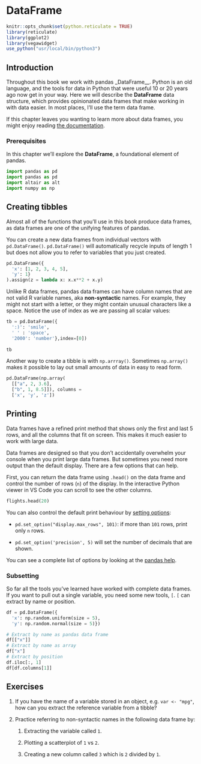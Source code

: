 # DataFrame

```r
knitr::opts_chunk$set(python.reticulate = TRUE)
library(reticulate)
library(ggplot2)
library(vegawidget)
use_python("usr/local/bin/python3")
```


## Introduction

Throughout this book we work with pandas _DataFrame__. Python is an old language, and the tools for data in Python that were useful 10 or 20 years ago now get in your way. Here we will describe the __DataFrame__ data structure, which provides opinionated data frames that make working in with data easier. In most places, I'll use the term data frame.

If this chapter leaves you wanting to learn more about data frames, you might enjoy reading [the documentation](https://pandas.pydata.org/pandas-docs/stable/reference/api/pandas.DataFrame.html).

### Prerequisites

In this chapter we'll explore the __DataFrame__, a foundational element of pandas.

```python
import pandas as pd
import pandas as pd
import altair as alt
import numpy as np
```

## Creating tibbles

Almost all of the functions that you'll use in this book produce data frames, as data frames are one of the unifying features of pandas. 

You can create a new data frames from individual vectors with `pd.DataFrame()`. `pd.DataFrame()` will automatically recycle inputs of length 1 but does not allow you to refer to variables that you just created.

```python
pd.DataFrame({
  'x': [1, 2, 3, 4, 5],
  'y': 1}
).assign(z = lambda x: x.x**2 + x.y)

```

Unlike R data frames, pandas data frames can have column names that are not valid R variable names, aka __non-syntactic__ names. For example, they might not start with a letter, or they might contain unusual characters like a space. Notice the use of index as we are passing all scalar values:

```python
tb = pd.DataFrame({
  ':)': 'smile',
  ' ' : 'space',
  '2000': 'number'},index=[0])
  
tb
```

Another way to create a tibble is with `np.arrray()`.  Sometimes `np.array()` makes it possible to lay out small amounts of data in easy to read form.

```python
pd.DataFrame(np.array(
  [["a", 2, 3.6], 
  ["b", 1, 8.5]]), columns = 
  ['x', 'y', 'z'])
```

## Printing

Data frames have a refined print method that shows only the first and last 5 rows, and all the columns that fit on screen. This makes it much easier to work with large data. 

Data frames are designed so that you don't accidentally overwhelm your console when you print large data frames. But sometimes you need more output than the default display. There are a few options that can help.

First, you can return the data frame using  `.head()` on the data frame and control the number of rows (`n`) of the display. In the interactive Python viewer in VS Code you can scroll to see the other columns.

```python
flights.head(20)
```

You can also control the default print behaviour by [setting options](https://pandas.pydata.org/pandas-docs/stable/user_guide/options.html):

* `pd.set_option("display.max_rows", 101)`: if more than `101`
  rows, print only `n` rows. 
  
* `pd.set_option('precision', 5)` will set the number of decimals that are shown. 

You can see a complete list of options by looking at the [pandas help](https://pandas.pydata.org/pandas-docs/stable/user_guide/options.html).

### Subsetting

So far all the tools you've learned have worked with complete data frames. If you want to pull out a single variable, you need some new tools, `[`. `[` can extract by name or position.

```python
df = pd.DataFrame({
  'x': np.random.uniform(size = 5),
  'y': np.random.normal(size = 5)})

# Extract by name as pandas data frame
df[["x"]]
# Extract by name as array
df["x"]
# Extract by position
df.iloc[:, 1]
df[df.columns[1]]

```



## Exercises


1.  If you have the name of a variable stored in an object, e.g. `var <- "mpg"`,
    how can you extract the reference variable from a tibble?

1.  Practice referring to non-syntactic names in the following data frame by:

    1.  Extracting the variable called `1`.

    1.  Plotting a scatterplot of `1` vs `2`.

    1.  Creating a new column called `3` which is `2` divided by `1`.
        

